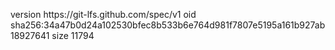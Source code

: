 version https://git-lfs.github.com/spec/v1
oid sha256:34a47b0d24a102530bfec8b533b6e764d981f7807e5195a161b927ab18927641
size 11794
